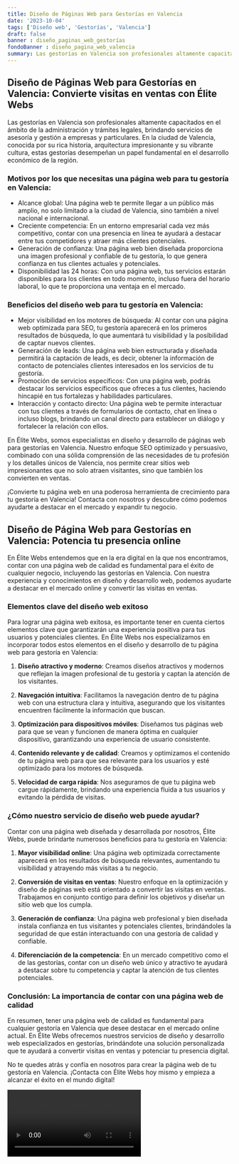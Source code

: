 ```yaml
---
title: Diseño de Páginas Web para Gestorías en Valencia
date: '2023-10-04'
tags: ['Diseño web', 'Gestorías', 'Valencia']
draft: false
banner : diseño_paginas_web_gestorías
fondoBanner : diseño_pagina_web_valencia
summary: Las gestorías en Valencia son profesionales altamente capacitados en el ámbito de la administración y trámites legales, brindando servicios de asesoría y gestión a empresas y particulares. En la ciudad de Valencia, conocida por su rica historia, arquitectura impresionante y su vibrante cultura, estas gestorías desempeñan un papel fundamental en el desarrollo económico de la región.
---
```


## Diseño de Páginas Web para Gestorías en Valencia: Convierte visitas en ventas con Élite Webs

Las gestorías en Valencia son profesionales altamente capacitados en el ámbito de la administración y trámites legales, brindando servicios de asesoría y gestión a empresas y particulares. En la ciudad de Valencia, conocida por su rica historia, arquitectura impresionante y su vibrante cultura, estas gestorías desempeñan un papel fundamental en el desarrollo económico de la región.

### Motivos por los que necesitas una página web para tu gestoría en Valencia:

- Alcance global: Una página web te permite llegar a un público más amplio, no solo limitado a la ciudad de Valencia, sino también a nivel nacional e internacional.
- Creciente competencia: En un entorno empresarial cada vez más competitivo, contar con una presencia en línea te ayudará a destacar entre tus competidores y atraer más clientes potenciales.
- Generación de confianza: Una página web bien diseñada proporciona una imagen profesional y confiable de tu gestoría, lo que genera confianza en tus clientes actuales y potenciales.
- Disponibilidad las 24 horas: Con una página web, tus servicios estarán disponibles para los clientes en todo momento, incluso fuera del horario laboral, lo que te proporciona una ventaja en el mercado.

### Beneficios del diseño web para tu gestoría en Valencia:

- Mejor visibilidad en los motores de búsqueda: Al contar con una página web optimizada para SEO, tu gestoría aparecerá en los primeros resultados de búsqueda, lo que aumentará tu visibilidad y la posibilidad de captar nuevos clientes.
- Generación de leads: Una página web bien estructurada y diseñada permitirá la captación de leads, es decir, obtener la información de contacto de potenciales clientes interesados en los servicios de tu gestoría.
- Promoción de servicios específicos: Con una página web, podrás destacar los servicios específicos que ofreces a tus clientes, haciendo hincapié en tus fortalezas y habilidades particulares.
- Interacción y contacto directo: Una página web te permite interactuar con tus clientes a través de formularios de contacto, chat en línea o incluso blogs, brindando un canal directo para establecer un diálogo y fortalecer la relación con ellos.

En Élite Webs, somos especialistas en diseño y desarrollo de páginas web para gestorías en Valencia. Nuestro enfoque SEO optimizado y persuasivo, combinado con una sólida comprensión de las necesidades de tu profesión y los detalles únicos de Valencia, nos permite crear sitios web impresionantes que no solo atraen visitantes, sino que también los convierten en ventas.

¡Convierte tu página web en una poderosa herramienta de crecimiento para tu gestoría en Valencia! Contacta con nosotros y descubre cómo podemos ayudarte a destacar en el mercado y expandir tu negocio.

<GifSeo />

<Cta />

## Diseño de Página Web para Gestorías en Valencia: Potencia tu presencia online

En Élite Webs entendemos que en la era digital en la que nos encontramos, contar con una página web de calidad es fundamental para el éxito de cualquier negocio, incluyendo las gestorías en Valencia. Con nuestra experiencia y conocimientos en diseño y desarrollo web, podemos ayudarte a destacar en el mercado online y convertir las visitas en ventas.

### Elementos clave del diseño web exitoso

Para lograr una página web exitosa, es importante tener en cuenta ciertos elementos clave que garantizarán una experiencia positiva para tus usuarios y potenciales clientes. En Élite Webs nos especializamos en incorporar todos estos elementos en el diseño y desarrollo de tu página web para gestoría en Valencia:

1. **Diseño atractivo y moderno**: Creamos diseños atractivos y modernos que reflejan la imagen profesional de tu gestoría y captan la atención de los visitantes.

2. **Navegación intuitiva**: Facilitamos la navegación dentro de tu página web con una estructura clara y intuitiva, asegurando que los visitantes encuentren fácilmente la información que buscan.

3. **Optimización para dispositivos móviles**: Diseñamos tus páginas web para que se vean y funcionen de manera óptima en cualquier dispositivo, garantizando una experiencia de usuario consistente.

4. **Contenido relevante y de calidad**: Creamos y optimizamos el contenido de tu página web para que sea relevante para los usuarios y esté optimizado para los motores de búsqueda.

5. **Velocidad de carga rápida**: Nos aseguramos de que tu página web cargue rápidamente, brindando una experiencia fluida a tus usuarios y evitando la pérdida de visitas.

### ¿Cómo nuestro servicio de diseño web puede ayudar?

Contar con una página web diseñada y desarrollada por nosotros, Élite Webs, puede brindarte numerosos beneficios para tu gestoría en Valencia:

1. **Mayor visibilidad online**: Una página web optimizada correctamente aparecerá en los resultados de búsqueda relevantes, aumentando tu visibilidad y atrayendo más visitas a tu negocio.

2. **Conversión de visitas en ventas**: Nuestro enfoque en la optimización y diseño de páginas web está orientado a convertir las visitas en ventas. Trabajamos en conjunto contigo para definir los objetivos y diseñar un sitio web que los cumpla.

3. **Generación de confianza**: Una página web profesional y bien diseñada instala confianza en tus visitantes y potenciales clientes, brindándoles la seguridad de que están interactuando con una gestoría de calidad y confiable.

4. **Diferenciación de la competencia**: En un mercado competitivo como el de las gestorías, contar con un diseño web único y atractivo te ayudará a destacar sobre tu competencia y captar la atención de tus clientes potenciales.

### Conclusión: La importancia de contar con una página web de calidad

En resumen, tener una página web de calidad es fundamental para cualquier gestoría en Valencia que desee destacar en el mercado online actual. En Élite Webs ofrecemos nuestros servicios de diseño y desarrollo web especializados en gestorías, brindándote una solución personalizada que te ayudará a convertir visitas en ventas y potenciar tu presencia digital.

No te quedes atrás y confía en nosotros para crear la página web de tu gestoría en Valencia. ¡Contacta con Élite Webs hoy mismo y empieza a alcanzar el éxito en el mundo digital!

<Video />

<CtaBot job='Gestorías' city='Valencia'/>

<Gmaps query='Valencia+españa+maps' />